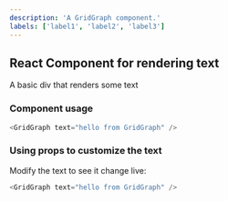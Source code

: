 ```yaml
---
description: 'A GridGraph component.'
labels: ['label1', 'label2', 'label3']
---
```



## React Component for rendering text

A basic div that renders some text

### Component usage
```js
<GridGraph text="hello from GridGraph" />
```

### Using props to customize the text

Modify the text to see it change live:
```js live
<GridGraph text="hello from GridGraph" />
```
